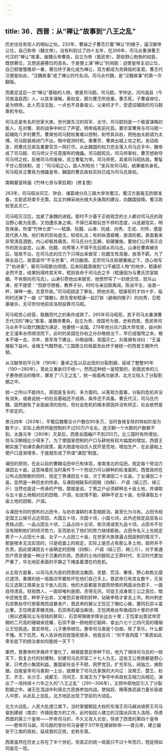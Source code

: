 ```yaml
---
---
---
```

title: 36．西晋：从“禅让”故事到“八王之乱”
---




历史往往有惊人的相似之处。220年，曹操之子曹丕打着“禅让”的幌子，逼汉献帝让位，自己称帝（魏文帝）。没有料到过了四十五年，在266年，司马炎重演曹丕代汉的“禅让”故事，废魏元帝曹奂，自立为帝（晋武帝）。那些野心勃勃的权臣，既想篡位，又想逃避篡位的恶名，于是便上演“禅让”的闹剧：迫使皇帝主动让位，自己假惺惺推却一番，篡位终于美化成为禅让，双方都成为尧舜般的圣君。曹丕代汉便是如此，“汉魏故事”成了禅让的代名词。司马炎代魏，是“汉魏故事”的第一次翻版。

而奠定这后一次“禅让”基础的人物，便是司马懿。司马懿，字仲达，河内温县（今河南温县西）人，以其多谋略，善权变，颇为曹丕所信重。曹丕死，子曹睿继位，是为明帝。此人荒淫无耻，一点也不具备祖父、父亲的才干，受遗诏辅政的司马懿乘机专权。

司马氏是有名的世家大族，世代做东汉的将军、太守。司马懿则是一个极富谋略的能人，在对蜀、吴的战争中树立了声望。明帝临死前托孤，要宗室曹爽与司马懿一起辅佐八岁的曹芳。曹爽怕司马懿权重难以控制，削夺其兵权，把他由太尉调为太傅。司马懿装病闭门不出，暗中窥测时机，乘曹芳、曹爽出城上坟之机，发动政变，把曹氏兄弟及重要官员一网打尽。从此魏国的权力完全落入司马氏手中，魏帝成了司马懿、司马师父子任意摆布的傀儡。司马懿死后，司马师掌权，曹芳想剥夺司马师之权，反被司马师废掉，另立曹髦为帝。司马师死，其弟司马昭执政。曹髦不甘心受挟制，说：“司马昭之心，路人所知也！”发兵攻司马昭，结果被杀身死。司马昭另立曹奂为傀儡皇帝。魏国的曹氏政权实际已成为司马氏政权。



南朝墓室砖画《竹林七贤与荣启期》（修复图）



263年，司马昭派邓艾、钟会、诸葛绪分兵三路大举攻蜀汉。蜀汉方面毫无防御准备，文臣武将束手无策，后主刘禅采纳光禄大夫谯周的建议，向魏国投降，蜀汉政权至此灭亡。

司马昭灭汉后，加紧了废魏的进程。那时不少基于正统观念的士人都对司马氏的政治野心极为反感，又怕遭杀身之祸，不得已采取玩世不恭的态度，以逃避现实，明哲保身。所谓“竹林七贤”——嵇康、阮籍、山涛、阮咸、向秀、王戎、刘伶，便是其代表人物。他们有的崇尚虚无，轻视礼法；有的纵酒昏睡，放浪形骸。表面看来非常清高洒脱，内心却极其痛苦。司马氏分化瓦解，软硬兼施，要他们公开表示合作的政治姿态，山涛、阮籍、向秀等人不得不先后顺从司马氏。山涛在曹爽被杀后，隐居不出，在司马氏的压力下只得出来做官；阮籍生性高傲，放荡不羁，为了保全自己，故意装作“不与世事”，终日酗酒，无奈司马氏软硬兼施之下，违心地写了“劝进表”，替司马昭歌功颂德。后来阮籍竟做到“口不臧否人物”的地步，嵇康却全然不变，结果阮得终其天年，嵇则丧命于司马氏之手（嵇康因为与曹氏宗室联姻，不肯倒向司马氏）。山涛引荐他出来做官，他愤然写了一封绝交信，怒斥山涛，拒不接受：“但欲守陋巷，教养子孙，时时与亲旧叙离阔，陈说平生，浊酒一杯，弹琴一曲，志意毕矣。”司马昭捏造了罪名，把他杀死。嵇康死时才四十岁，临刑时还弹了一曲《广陵散》。原先曾和嵇康一起打铁（避祸的幌子）的向秀，见嵇康被杀，无可奈何地前往洛阳投靠司马昭。

司马昭苦心经营，取魏而代之的条件成熟了。265年司马昭死，其子司马炎重演曹丕代汉的“禅让”故事，废魏帝曹奂，自立为帝，改国号为晋，史称西晋。晋武帝司马炎并不以取代魏国为满足，他要统一全国。279年他分兵六路大举攻吴，益州刺史王濬率水师顺流而下。此时的吴国在孙权之孙孙皓统治下，早已成强弩之末，根本不堪一击。次年，晋军攻下建业，孙皓投降，吴国灭亡。刘禹锡有诗曰：“王濬楼船下益州，金陵王气黯然收。”三国鼎立的局面至此终于被统一的西晋王朝所代替。

从汉献帝初平元年（190年）董卓之乱以后出现的分裂割据，延续了整整90年（190—280年），至此又重新归于统一。然而这种统一是短暂的，到晋武帝的儿子惠帝统治的晚年，爆发了“八王之乱”，统一局面再次崩溃，北方又陷入了分裂割据之中。

统一之所以不能持久，原因是复杂的、多方面的。从客观方面看，分裂的危机并没有消失，或者说统一的社会基础还不成熟，条件还不具备。曹氏代汉，司马氏代魏，固然避免了全面崩溃的危险，但社会危机的根本原因并没有矫正，社会依然是不安定的。

景元四年（263年），平蜀后魏蜀合计户数仅90多万，当时食禄复除的特权阶层为数不少，实际上政府所能控制的不过50万户左右，连汉朝一个大郡的户数都不到。太康元年（280年）灭吴后，西晋全国编户不到250万，比三国时有所增加，但与汉朝相比少得多了。为了使国家控制的户口与耕地有较大幅度的增加，西晋王朝实施了劝课农桑的政策，最大限度地动员人民开垦荒地，增加生产，在此基础上使户口逐渐增多，于是就形成了所谓“课田”制度。

课田的原则，在此以前的曹魏屯田中已有体现，淮南淮北的屯田，规定每个劳动力课田五十亩。这意味着在当时条件下一个劳动力可以耕种的标准面积。西晋政府在公布占田限额的同时，规定丁男课田五十亩，次丁男课田二十五亩，丁女课田二十亩，显然是一种历史的传承。与课田相联系的田租（四斛）、户调（绢三匹、绵三斤）当然也是这一传承的产物。那就是说，丁男之户必须耕种五十亩土地，并课取与五十亩土地相对应的田租、户调，如怠惰不勤，耕种不足五十亩，也得课取五十亩土地的田租、户调。

与课田令同时颁布的占田令，与劝农课耕的本意相抵消，甚至化为乌有。占田令规定国王公侯可占近郊田，大国五十顷，次国十顷，小国七顷，此外还规定品官各以贵贱占田，一品占田五十顷，二品占四十五顷，依次递减至九品十顷。占田令不仅没有限制他们的经济势力，反而助长了他们的势力继续膨胀。占田令名义上也规定男子一人占田七十亩、女子一人占田三十亩，在世家大族普遍占田逾制的情况下，那是根本无法实现的，只是纸面上的规定，实际上是否占有那么多土地，政府并不负责。因此按课田五十亩确定的田租（四斛）、户调（绢三匹、绵三斤），对于普通农户而言便是一种过于沉重的负担。西晋的土地问题较之王莽时代、东汉时代更加严重了，华北地区表面的平静之下掩盖着潜在的危机。

从主观方面看，以司马氏为首的西晋统治集团，贪婪、荒淫、奢侈，野心勃勃又糜烂透顶，重建的统一局面迟早要败坏在他们自己手上。晋武帝已有宫女数千，灭吴后又选取江南美女五千放入后宫。他的大臣都是贪鄙而矫情的两面派伪君子，一面自恃清高，轻视商人，一面却唯利是图，贪得无厌。司徒王戎身居三公之高位，暗中还做生意，种李子出卖，又唯恐买者得到好种，钻破李核才拿去上市。荆州刺史石崇靠劫夺行旅客商而成暴发户，晋武帝的舅父王恺见了眼红心嫉，要同石崇斗富比奢。王恺用麦芽糖洗锅，石崇用石蜡当柴烧，王恺用紫丝布做成四十里的步障（用以遮蔽风尘与视线的屏风），石崇用锦做步障长达五十里；王恺拿出晋武帝赏赐的二尺高的珊瑚来炫耀，石崇不屑一顾地把它敲碎，拿出六七个三四尺高的珊瑚让王恺挑选。晋武帝死，儿子惠帝继位。惠帝司马衷是个白痴，除了享乐，什么都不懂。天下饥荒，有人告诉他百姓饿死很多，他竟反问：“何不食肉糜？”素质如此卑劣低下的统治者如何能统一天下？

果然，晋惠帝时矛盾终于激化了。祸根是晋武帝种下的，他为了保持司马氏的一统天下，恢复古代的封建制，封建司马氏宗室二十七人为王。这些王公贵族都是野心家，只考虑小集团利益，置国家社会于不顾，网罗党羽，扩充军队，闹独立，搞割据。白痴皇帝司马衷刚一上台，就爆发了司马氏家族的大内讧：汝南王、楚王、赵王、齐王、长沙王、成都王、河间王、东海王为了争夺中央政权互相刀兵相见，演出了一场持续十六年之久的“八王之乱”（291—306年），又把中原地区引入了分裂割据之中。诸王在混战中利用北方民族参加内战，使匈奴、羯等族武装力量长驱直入中原，从此乱上加乱，北方地区出现了空前的大动乱。

北方大动乱，人民大批渡江南下。当时掌握朝廷大权的东海王司马越派琅邪王司马睿到建邺（南京）作镇抚南方的工作。此时匈奴人建立的汉国派兵攻入洛阳，俘虏西晋的第三个皇帝——怀帝司马炽，不久又攻入长安，俘虏了西晋的第四个皇帝——愍帝司马邺。司马懿的曾孙司马睿便于317年在建邺称帝——晋元帝，建立偏安于江南的政权，延续晋的正统，史称东晋。

西晋虽然在历史上存在了半个世纪，但真正的统一局面只不过十年而已，短促得如同昙花一现。